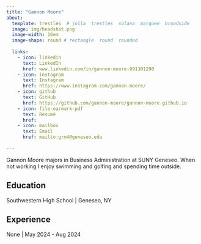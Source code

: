 ```yaml
---
title: "Gannon Moore"
about:
  template: trestles  # jolla  trestles  solana  marquee  broadside
  image: img/headshot.png 
  image-width: 16em
  image-shape: round # rectangle  round  rounded
  
  links:
    - icon: linkedin
      text: LinkedIn
      href: www.linkedin.com/in/gannon-moore-991301290
    - icon: instagram
      text: Instagram
      href: https://www.instagram.com/gannon.moore/
    - icon: github
      text: GitHub
      href: https://github.com/gannon-moore/gannon-moore.github.io 
    - icon: file-earmark-pdf
      text: Resumé
      href: 
    - icon: mailbox
      text: Email
      href: mailto:grm4@geneseo.edu

---
```

Gannon Moore majors in Business Administration at SUNY Geneseo. When not working I enjoy swimming and golfing and spending time outside.

## Education

Southwestern High School | Geneseo, NY <br>
 

## Experience

None | May 2024 - Aug 2024




